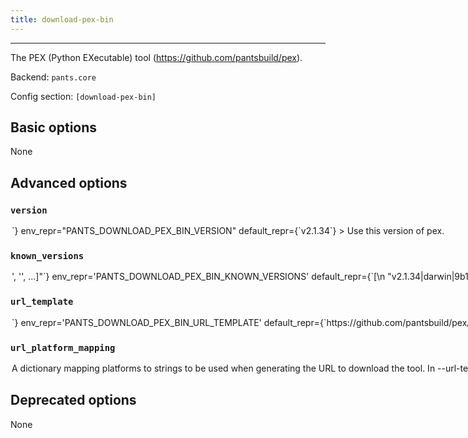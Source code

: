 ```yaml
---
title: download-pex-bin
---
```



---

The PEX (Python EXecutable) tool (https://github.com/pantsbuild/pex).

Backend: <span className="color--primary">`pants.core`</span>

Config section: <span className="color--primary">`[download-pex-bin]`</span>

<span className={styles.options}>

## Basic options

None

## Advanced options

### `version`

<Option
  cli_repr={`--download-pex-bin-version=<str>`}
  env_repr="PANTS_DOWNLOAD_PEX_BIN_VERSION"
  default_repr={`v2.1.34`}
>

Use this version of pex.

</Option>

### `known_versions`

<Option
  cli_repr={`--download-pex-bin-known-versions="['<str>', '<str>', ...]"`}
  env_repr='PANTS_DOWNLOAD_PEX_BIN_KNOWN_VERSIONS'
  default_repr={`[\n  "v2.1.34|darwin|9b1a959ccb61b3deb64ffeed43a735c7115e414f4de6f96e66adc9e7fc7a757f|3597768",\n  "v2.1.34|linux|9b1a959ccb61b3deb64ffeed43a735c7115e414f4de6f96e66adc9e7fc7a757f|3597768"\n]`}
>

Known versions to verify downloads against.

Each element is a pipe-separated string of `version|platform|sha256|length`, where:

- `version` is the version string
- `platform` is one of [darwin,linux],
- `sha256` is the 64-character hex representation of the expected sha256

```
digest of the download file, as emitted by `shasum -a 256`
```

- `length` is the expected length of the download file in bytes

E.g., `3.1.2|darwin|6d0f18cd84b918c7b3edd0203e75569e0c7caecb1367bbbe409b44e28514f5be|42813`.

Values are space-stripped, so pipes can be indented for readability if necessary.

</Option>

### `url_template`

<Option
  cli_repr={`--download-pex-bin-url-template=<str>`}
  env_repr='PANTS_DOWNLOAD_PEX_BIN_URL_TEMPLATE'
  default_repr={`https://github.com/pantsbuild/pex/releases/download/{version}/pex`}
>

URL to download the tool, either as a single binary file or a compressed file (e.g. zip file). You can change this to point to your own hosted file, e.g. to work with proxies.

Use `{version}` to have the value from --version substituted, and `{platform}` to have a value from --url-platform-mapping substituted in, depending on the current platform. For example, https://github.com/.../protoc-&#123;version&#125;-&#123;platform&#125;.zip.

</Option>

### `url_platform_mapping`

<Option
  cli_repr={`--download-pex-bin-url-platform-mapping="{'key1': val1, 'key2': val2, ...}"`}
  env_repr='PANTS_DOWNLOAD_PEX_BIN_URL_PLATFORM_MAPPING'
  default_repr={`{}`}
>

A dictionary mapping platforms to strings to be used when generating the URL to download the tool.

In --url-template, anytime the `{platform}` string is used, Pants will determine the current platform, and substitute `{platform}` with the respective value from your dictionary.

For example, if you define `{"darwin": "apple-darwin", "linux": "unknown-linux"}, and run Pants on Linux, then `&#123;platform&#125;` will be substituted in the --url-template option with unknown-linux.

</Option>

## Deprecated options

None

</span>
